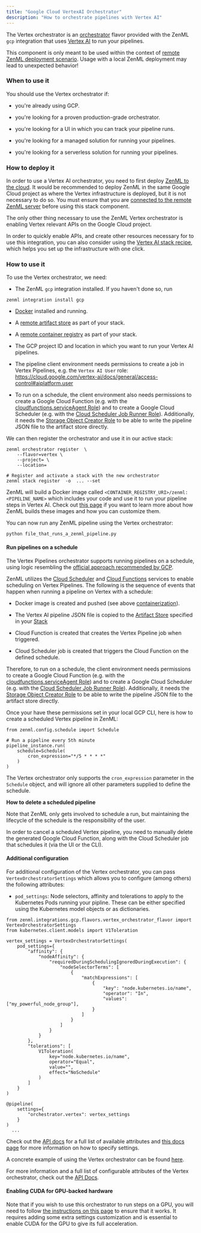 ```yaml
---
title: "Google Cloud VertexAI Orchestrator"
description: "How to orchestrate pipelines with Vertex AI"
---
```


The Vertex orchestrator is an [orchestrator](/component-gallery/orchestrators) flavor provided with the ZenML `gcp` integration that uses [Vertex AI](https://cloud.google.com/vertex-ai) to run your pipelines.

This component is only meant to be used within the context of [remote ZenML deployment scenario](/getting-started/deploying-zenml). Usage with a local ZenML deployment may lead to unexpected behavior!

### When to use it

You should use the Vertex orchestrator if:

* you're already using GCP.

* you're looking for a proven production-grade orchestrator.

* you're looking for a UI in which you can track your pipeline runs.

* you're looking for a managed solution for running your pipelines.

* you're looking for a serverless solution for running your pipelines.

### How to deploy it

In order to use a Vertex AI orchestrator, you need to first deploy [ZenML to the cloud](/getting-started/deploying-zenml). It would be recommended to deploy ZenML in the same Google Cloud project as where the Vertex infrastructure is deployed, but it is not necessary to do so. You must ensure that you are [connected to the remote ZenML server](/starter-guide/collaborate/zenml-deployment) before using this stack component.

The only other thing necessary to use the ZenML Vertex orchestrator is enabling Vertex relevant APIs on the Google Cloud project.

In order to quickly enable APIs, and create other resources necessary for to use this integration, you can also consider using the [Vertex AI stack recipe](https://github.com/zenml-io/mlops-stacks/tree/main/vertex-ai), which helps you set up the infrastructure with one click.

### How to use it

To use the Vertex orchestrator, we need:

* The ZenML `gcp` integration installed. If you haven't done so, run  
```  
zenml integration install gcp  
```

* [Docker](https://www.docker.com) installed and running.

* A [remote artifact store](/component-gallery/artifact-stores) as part of your stack.

* A [remote container registry](/component-gallery/container-registries) as part of your stack.

* The GCP project ID and location in which you want to run your Vertex AI pipelines.

* The pipeline client environment needs permissions to create a job in Vertex Pipelines, e.g. the `Vertex AI User` role: https://cloud.google.com/vertex-ai/docs/general/access-control#aiplatform.user

* To run on a schedule, the client environment also needs permissions to create a Google Cloud Function (e.g. with the [cloudfunctions.serviceAgent Role](https://cloud.google.com/functions/docs/concepts/iam)) and to create a Google Cloud Scheduler (e.g. with the [Cloud Scheduler Job Runner Role](https://cloud.google.com/iam/docs/understanding-roles)). Additionally, it needs the [Storage Object Creator Role](https://cloud.google.com/storage/docs/access-control/iam-roles) to be able to write the pipeline JSON file to the artifact store directly.

We can then register the orchestrator and use it in our active stack:

```
zenml orchestrator register  \
    --flavor=vertex \
    --project= \
    --location=

# Register and activate a stack with the new orchestrator
zenml stack register  -o  ... --set
```

ZenML will build a Docker image called `<CONTAINER_REGISTRY_URI>/zenml:<PIPELINE_NAME>` which includes your code and use it to run your pipeline steps in Vertex AI. Check out [this page](/advanced-guide/pipelines/containerization) if you want to learn more about how ZenML builds these images and how you can customize them.

You can now run any ZenML pipeline using the Vertex orchestrator:

```
python file_that_runs_a_zenml_pipeline.py
```

#### Run pipelines on a schedule

The Vertex Pipelines orchestrator supports running pipelines on a schedule, using logic resembling the [official approach recommended by GCP](https://cloud.google.com/vertex-ai/docs/pipelines/schedule-cloud-scheduler).

ZenML utilizes the [Cloud Scheduler](https://cloud.google.com/scheduler) and [Cloud Functions](https://cloud.google.com/functions) services to enable scheduling on Vertex Pipelines. The following is the sequence of events that happen when running a pipeline on Vertex with a schedule:

* Docker image is created and pushed (see above [containerization](/advanced-guide/pipelines/containerization)).

* The Vertex AI pipeline JSON file is copied to the [Artifact Store](/component-gallery/artifact-stores) specified in your [Stack](/starter-guide/stacks)

* Cloud Function is created that creates the Vertex Pipeline job when triggered.

* Cloud Scheduler job is created that triggers the Cloud Function on the defined schedule.

Therefore, to run on a schedule, the client environment needs permissions to create a Google Cloud Function (e.g. with the [cloudfunctions.serviceAgent Role](https://cloud.google.com/functions/docs/concepts/iam)) and to create a Google Cloud Scheduler (e.g. with the [Cloud Scheduler Job Runner Role](https://cloud.google.com/iam/docs/understanding-roles)). Additionally, it needs the [Storage Object Creator Role](https://cloud.google.com/storage/docs/access-control/iam-roles) to be able to write the pipeline JSON file to the artifact store directly.

Once your have these permissions set in your local GCP CLI, here is how to create a scheduled Vertex pipeline in ZenML:

```
from zenml.config.schedule import Schedule

# Run a pipeline every 5th minute
pipeline_instance.run(
    schedule=Schedule(
        cron_expression="*/5 * * * *"
    )
)
```

The Vertex orchestrator only supports the `cron_expression` parameter in the `Schedule` object, and will ignore all other parameters supplied to define the schedule.

**How to delete a scheduled pipeline**

Note that ZenML only gets involved to schedule a run, but maintaining the lifecycle of the schedule is the responsibility of the user.

In order to cancel a scheduled Vertex pipeline, you need to manually delete the generated Google Cloud Function, along with the Cloud Scheduler job that schedules it (via the UI or the CLI).

#### Additional configuration

For additional configuration of the Vertex orchestrator, you can pass `VertexOrchestratorSettings` which allows you to configure (among others) the following attributes:

* `pod_settings`: Node selectors, affinity and tolerations to apply to the Kubernetes Pods running your pipline. These can be either specified using the Kubernetes model objects or as dictionaries.

```
from zenml.integrations.gcp.flavors.vertex_orchestrator_flavor import VertexOrchestratorSettings
from kubernetes.client.models import V1Toleration

vertex_settings = VertexOrchestratorSettings(
    pod_settings={
        "affinity": {
            "nodeAffinity": {
                "requiredDuringSchedulingIgnoredDuringExecution": {
                    "nodeSelectorTerms": [
                        {
                            "matchExpressions": [
                                {
                                    "key": "node.kubernetes.io/name",
                                    "operator": "In",
                                    "values": ["my_powerful_node_group"],
                                }
                            ]
                        }
                    ]
                }
            }
        },
        "tolerations": [
            V1Toleration(
                key="node.kubernetes.io/name",
                operator="Equal",
                value="",
                effect="NoSchedule"
            )
        ]
    }
)

@pipeline(
    settings={
        "orchestrator.vertex": vertex_settings
    }
)
  ...
```

Check out the [API docs](https://apidocs.zenml.io/latest/integration%5Fcode%5Fdocs/integrations-gcp/#zenml.integrations.gcp.flavors.vertex%5Forchestrator%5Fflavor.VertexOrchestratorSettings) for a full list of available attributes and [this docs page](/advanced-guide/pipelines/settings) for more information on how to specify settings.

A concrete example of using the Vertex orchestrator can be found [here](https://github.com/zenml-io/zenml/tree/main/examples/vertex%5Fai%5Forchestration).

For more information and a full list of configurable attributes of the Vertex orchestrator, check out the [API Docs](https://apidocs.zenml.io/latest/integration%5Fcode%5Fdocs/integrations-gcp/#zenml.integrations.gcp.orchestrators.vertex%5Forchestrator.VertexOrchestrator).

#### Enabling CUDA for GPU-backed hardware

Note that if you wish to use this orchestrator to run steps on a GPU, you will need to follow [the instructions on this page](/advanced-guide/pipelines/gpu-hardware) to ensure that it works. It requires adding some extra settings customization and is essential to enable CUDA for the GPU to give its full acceleration.
